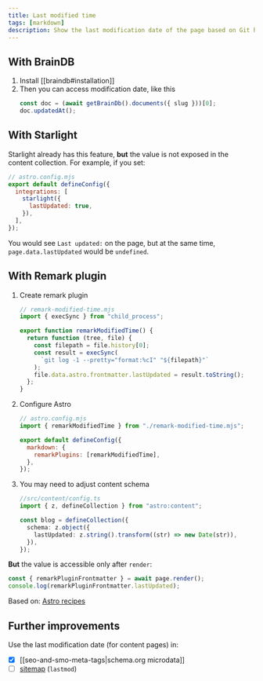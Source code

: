 ```yaml
---
title: Last modified time
tags: [markdown]
description: Show the last modification date of the page based on Git history
---
```


## With BrainDB


<Steps>

1. Install [[braindb#installation]]
2. Then you can access modification date, like this
   ```ts
   const doc = (await getBrainDb().documents({ slug }))[0];
   doc.updatedAt();
   ```

</Steps>

## With Starlight

Starlight already has this feature, **but** the value is not exposed in the content collection. For example, if you set:

```js {5}
// astro.config.mjs
export default defineConfig({
  integrations: [
    starlight({
      lastUpdated: true,
    }),
  ],
});
```

You would see `Last updated:` on the page, but at the same time, `page.data.lastUpdated` would be `undefined`.

## With Remark plugin

<Steps>

1. Create remark plugin

   ```js
   // remark-modified-time.mjs
   import { execSync } from "child_process";

   export function remarkModifiedTime() {
     return function (tree, file) {
       const filepath = file.history[0];
       const result = execSync(
         `git log -1 --pretty="format:%cI" "${filepath}"`
       );
       file.data.astro.frontmatter.lastUpdated = result.toString();
     };
   }
   ```

2. Configure Astro

   ```js {6}
   // astro.config.mjs
   import { remarkModifiedTime } from "./remark-modified-time.mjs";

   export default defineConfig({
     markdown: {
       remarkPlugins: [remarkModifiedTime],
     },
   });
   ```

3. You may need to adjust content schema

   ```ts {6}
   //src/content/config.ts
   import { z, defineCollection } from "astro:content";

   const blog = defineCollection({
     schema: z.object({
       lastUpdated: z.string().transform((str) => new Date(str)),
     }),
   });
   ```

</Steps>

**But** the value is accessible only after `render`:

```ts
const { remarkPluginFrontmatter } = await page.render();
console.log(remarkPluginFrontmatter.lastUpdated);
```

Based on: [Astro recipes](https://docs.astro.build/en/recipes/modified-time/)

## Further improvements

Use the last modification date (for content pages) in:

- [x] [[seo-and-smo-meta-tags|schema.org microdata]]
- [ ] [sitemap](https://docs.astro.build/en/guides/integrations-guide/sitemap/) (`lastmod`)
